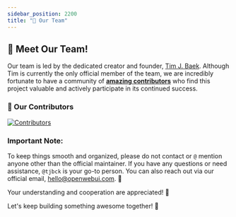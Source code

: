```yaml
---
sidebar_position: 2200
title: "👥 Our Team"
---
```



<TopBanners />

## 🌟 Meet Our Team!

Our team is led by the dedicated creator and founder, [Tim J. Baek](https://github.com/tjbck). Although Tim is currently the only official member of the team, we are incredibly fortunate to have a community of **[amazing contributors](https://github.com/Startr/AI-WEB-openwebui/graphs/contributors)** who find this project valuable and actively participate in its continued success.

### 💓 Our Contributors

<a href="https://github.com/Startr/AI-WEB-openwebui/graphs/contributors">
  <img
    src="https://contrib.rocks/image?repo=sage-open-webui/sage-open-webui"
    alt="Contributors"
  />
</a>

### Important Note:

To keep things smooth and organized, please do not contact or `@` mention anyone other than the official maintainer. If you have any questions or need assistance, `@tjbck` is your go-to person. You can also reach out via our official email, hello@openwebui.com. 📨

Your understanding and cooperation are appreciated! 💪


Let's keep building something awesome together! 🚀
